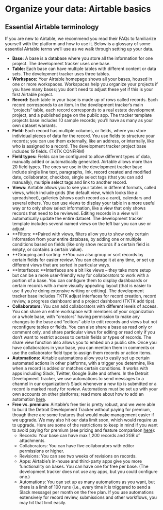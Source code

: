 
# Organize your data: Airtable basics

## Essential Airtable terminology

If you are new to Airtable, we recommend you read their FAQs to familiarize yourself with the platform and how to use it. Below is a glossary of some essential Airtable terms we’ll use as we walk through setting up your data.

* **Base:** A base is a database where you store all the information for one project. The development tracker uses one base. 
* **Table:** Each base can have multiple tables with different content or data sets. The development tracker uses three tables. 
* **Workspace:** Your Airtable homepage shows all your bases, housed in one or more workspaces. Workspaces help you organize your projects if you have many bases; you don’t need to adjust these yet if this is your first Airtable project.
* **Record:** Each table in your base is made up of rows called records. Each record corresponds to an item. In the development tracker’s main “projects” table, each record corresponds to a real estate development project, and a published page on the public app. The tracker template projects base includes 10 sample records; you’ll have as many as your own dataset warrants.
* **Field:** Each record has multiple columns, or fields, where you store individual pieces of data for the record. You use fields to structure your records; you can use them externally, like an address, or internally, like who is assigned to a record. The development tracker project base includes 19 fields. (TKTK CONFIRM)
* **Field types:** Fields can be configured to allow different types of data, manually added or automatically generated. Airtable allows more than 20 field types. The ones we use in the development tracker base include single line text, paragraphs, link, record created and modified date, collaborator, checkbox, single select tags (that you can add manually), multiple select tags and link to another record. 
* **Views:** Airtable allows you to see your tables in different formats, called views, which include grids (the default view, which looks like a spreadsheet), galleries (shows each record as a card), calendars and several others. You can use views to display your table in a more useful way or to only show select information, like a view that only shows records that need to be reviewed. Editing records in a view will automatically update the entire dataset. The development tracker template includes several named views on the left bar you can use or adjust. 
* **Filters: **Paired with views, filters allow you to show only certain information from your entire database, by adding one or multiple conditions based on fields (like only show records if a certain field is empty, or contains a certain value).
* **Grouping and sorting: **You can also group or sort records by certain fields for easier review. You can change it at any time, or set up different views that are sorted in particular ways. 
* **Interfaces: **Interfaces are a bit like views – they take more setup but can be a more user-friendly way for collaborators to work with a portion of a base. You can configure them to display dashboards or certain records with a more visually appealing layout (that is easier to use if you’re doing extensive writing or editing). The development tracker base includes TKTK adjust interfaces for record creation, record review, a progress dashboard and a project dashboard (TKTK add tips).  
* **Collaborators:** You can add collaborators with different levels of access. You can share an entire workspace with members of your organization or a whole base, with “creators” having permission to make any changes to the base and “editors” able to edit records and views but not reconfigure tables or fields. You can also share a base as read only or comment only, and share particular views for editing or read only if you don’t want to restrict access to certain fields or types of records. The share view function also allows you to embed on a public site. Once you have collaborators in your base, you can mention them in comments or use the collaborator field type to assign them records or action items.  
* **Automations:** Airtable automations allow you to easily set up certain automated actions in other platforms, with a trigger you determine, like when a record is added or matches certain conditions. It works with apps including Slack, Twitter, Google Suite and others. In the Detroit Development Tracker, we use automations to send messages to a channel in our organization’s Slack whenever a new tip is submitted or a record is marked ready for review. Automations must be set up with your own accounts on other platforms; read more about how to add an automation [here](https://support.airtable.com/hc/en-us/articles/360050974153-Automations-overview).  
* **Free vs. premium:** Airtable’s free tier is pretty robust, and we were able to build the Detroit Development Tracker without paying for premium, though there are some features that would make management easier if we upgrade. We may also hit our data limit soon, which would require us to upgrade. Here are some of the restrictions to keep in mind if you want to avoid paying for premium (see pricing and feature comparison [here](https://www.airtable.com/pricing)): 
    * Records: Your base can have max 1,200 records and 2GB of attachments. 
    * Collaborators: You can have five collaborators with editor permissions or higher. 
    * Revisions: You can see two weeks of revisions on records.
    * Apps: Airtable’s in-house and third-party apps give you more functionality on bases. You can have one for free per base. (The development tracker does not use any apps, but you could configure one.)
    * Automations: You can set up as many automations as you want, but there is a limit of 100 runs (i.e., every time it is triggered to send a Slack message) per month on the free plan. If you use automations extensively for record review, submissions and other workflows, you may hit that limit easily. 

<TableOfContents index={5} />
